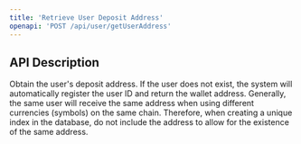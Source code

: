 ```yaml
---
title: 'Retrieve User Deposit Address'
openapi: 'POST /api/user/getUserAddress'
---
```


## API Description

Obtain the user's deposit address. If the user does not exist, the system will automatically register the user ID and return the wallet address. Generally, the same user will receive the same address when using different currencies (symbols) on the same chain. Therefore, when creating a unique index in the database, do not include the address to allow for the existence of the same address.